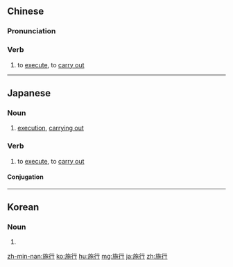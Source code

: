 ==Chinese==
{{zh-forms}}

===Pronunciation===
{{zh-pron
|m=shīxíng
|c=si1 hang4
|h=pfs=sṳ̂-hàng
|mn=si-hêng
|cat=v
}}

===Verb===
{{zh-verb}}

# to [[execute]], to [[carry out]]

----

==Japanese==
{{ja-kanjitab|し|こう|yomi=on}}

===Noun===
{{ja-noun|しこう}}

# [[execution]], [[carrying out]]

===Verb===
{{ja-verb-suru|しこう}}

# to [[execute]], to [[carry out]]

====Conjugation====
{{ja-suru|しこう}}

----

==Korean==
{{ko-hanjatab}}

===Noun===
{{ko-noun|hj|hangeul=시행}}

# {{hanja form of|시행|[[execution]], [[carrying out]]}}

[[zh-min-nan:施行]]
[[ko:施行]]
[[hu:施行]]
[[mg:施行]]
[[ja:施行]]
[[zh:施行]]